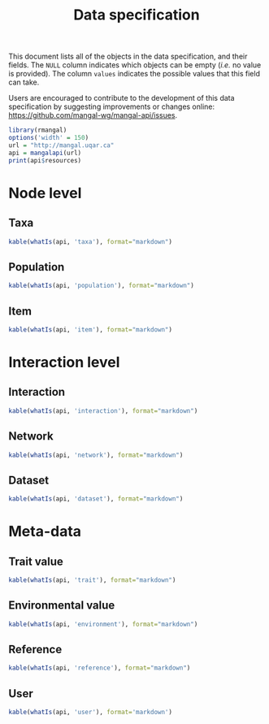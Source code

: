 % Data specification
%
%

This document lists all of the objects in the data specification, and their
fields. The `NULL` column indicates which objects can be empty (*i.e.* no
value is provided). The column `values` indicates the possible values that
this field can take.

Users are encouraged to contribute to the development of this
data specification by suggesting improvements or changes online:
<https://github.com/mangal-wg/mangal-api/issues>.

```r
library(rmangal)
options('width' = 150)
url = "http://mangal.uqar.ca"
api = mangalapi(url)
print(api$resources)
```

# Node level

## Taxa

```r
kable(whatIs(api, 'taxa'), format="markdown")
```

## Population

```r
kable(whatIs(api, 'population'), format="markdown")
```

## Item

```r
kable(whatIs(api, 'item'), format="markdown")
```

# Interaction level

## Interaction

```r
kable(whatIs(api, 'interaction'), format="markdown")
```

## Network

```r
kable(whatIs(api, 'network'), format="markdown")
```

## Dataset

```r
kable(whatIs(api, 'dataset'), format="markdown")
```

# Meta-data

## Trait value

```r
kable(whatIs(api, 'trait'), format="markdown")
```

## Environmental value

```r
kable(whatIs(api, 'environment'), format="markdown")
```

## Reference

```r
kable(whatIs(api, 'reference'), format="markdown")
```

## User

```r
kable(whatIs(api, 'user'), format='markdown')
```
